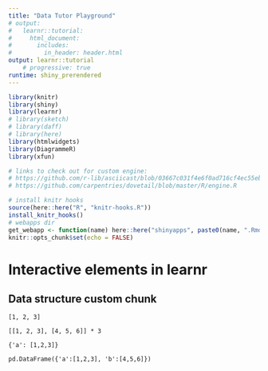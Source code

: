 ```yaml
---
title: "Data Tutor Playground"
# output:
#   learnr::tutorial:
#     html_document:
#       includes:
#         in_header: header.html
output: learnr::tutorial
    # progressive: true
runtime: shiny_prerendered
---
```


```r
library(knitr)
library(shiny)
library(learnr)
# library(sketch)
# library(daff)
# library(here)
library(htmlwidgets)
library(DiagrammeR)
library(xfun)

# links to check out for custom engine:
# https://github.com/r-lib/asciicast/blob/03667c031f4e6f0ad716cf4ec55eb1395d8f5344/R/knitr.R#L100
# https://github.com/carpentries/dovetail/blob/master/R/engine.R

# install knitr hooks
source(here::here("R", "knitr-hooks.R"))
install_knitr_hooks()
# webapps dir
get_webapp <- function(name) here::here("shinyapps", paste0(name, ".Rmd"))
knitr::opts_chunk$set(echo = FALSE)
```

# Interactive elements in learnr

## Data structure custom chunk

```dsviz
[1, 2, 3]
```

```dsviz
[[1, 2, 3], [4, 5, 6]] * 3
```

```dsviz
{'a': [1,2,3]}
```

```dsviz
pd.DataFrame({'a':[1,2,3], 'b':[4,5,6]})
```

<!-- ## Embeding `html_widget` -->

<!-- ## What does a pandas.DataFrame look like structurally? -->

<!-- This is an example of a Shiny app that visualizes Python data structures. Try entering "[1, 2, 3]" below: -->

<!-- ```{r, child=get_webapp("lolviz")} -->

<!-- ``` -->


<!-- ## Custom div elements -->

<!-- The hint message below is an embedded div element which has custom css associated with it. -->

<!-- <div id="help-hint"> -->
<!-- **Hint:** Type `?mpg` and then click the Submit Answer button. -->
<!-- </div> -->

<!-- This is a simple example but you could expand on this for custom-styled boxes, text, and other elements. -->

<!-- --- -->

<!-- ## Data Diffing Tools -->

<!-- Diffing objects seems to be of general interest for data scientists. Data diffs tackles the data bit, and it can be nice to show when it's hard to tell the differences btw two tables. -->

<!-- One tool we can reuse is [`daff`](https://github.com/edwindj/daff), which visualizes data diffs. -->

<!-- ```{r echo=TRUE, context="server"} -->
<!-- y <- mtcars[1:3, ] -->
<!-- x <- y -->

<!-- x <- head(x, 2) # remove a row -->
<!-- x[1, 1] <- 10 # change a value -->
<!-- x$hello <- "world"  # add a column -->
<!-- x$disp <- NULL # remove a column -->

<!-- patch <- diff_data(y, x) -->
<!-- # can write patch to csv -->
<!-- write_diff(patch, "patch.csv") -->
<!-- # or render a html file (which can then be embedded in rmd) -->
<!-- render_diff(patch, file="./diff.html", view = FALSE) -->
<!-- ``` -->

<!-- `{daff}` is simple and has good diff semantics we can use to generate our own fancy table viz (for e.g. with [`{gt}`](https://gt.rstudio.com)) -->

<!-- --- -->

<!-- ## Data Validation tools -->

<!-- We could also use data validation tools with packages like `{pointblank}` with `{gt}` to validate various aspects about our data (such as column names/values, dimensions, etc.) and produce a prettier viz: -->

<!-- <img src="https://github.com/rich-iannone/pointblank/raw/master/man/figures/agent_report.png" width=95%> -->

<!-- This would be interactive when we embed it in the document. -->

<!-- --- -->

<!-- # Interactive Learning Viz/Tools -->

<!-- ## Visualizing data transformation -->

<!-- From `{tidyexplain}`, a repo full of these animations: -->

<!-- ## Mutating Joins -->

<!-- > A mutating join allows you to combine variables from two tables. It -->
<!-- > first matches observations by their keys, then copies across variables -->
<!-- > from one table to the other.   -->
<!-- > [R for Data Science: Mutating -->
<!-- > joins](http://r4ds.had.co.nz/relational-data.html#mutating-joins) -->

<!-- <img src="https://github.com/nischalshrestha/tidyexplain/blob/master/images/static/png/original-dfs.png?raw=true" width="480px" /> -->

<!-- ``` r -->
<!-- x -->
<!-- #> # A tibble: 3 x 2 -->
<!-- #>      id x     -->
<!-- #>   <int> <chr> -->
<!-- #> 1     1 x1    -->
<!-- #> 2     2 x2    -->
<!-- #> 3     3 x3 -->
<!-- y -->
<!-- #> # A tibble: 3 x 2 -->
<!-- #>      id y     -->
<!-- #>   <int> <chr> -->
<!-- #> 1     1 y1    -->
<!-- #> 2     2 y2    -->
<!-- #> 3     4 y4 -->
<!-- ``` -->

<!-- ### Inner Join -->

<!-- > All rows from `x` where there are matching values in `y`, and all -->
<!-- > columns from `x` and `y`. -->

<!-- ![](https://github.com/nischalshrestha/tidyexplain/blob/master/images/inner-join.gif?raw=true) -->

<!-- ``` r -->
<!-- inner_join(x, y, by = "id") -->
<!-- #> # A tibble: 2 x 3 -->
<!-- #>      id x     y     -->
<!-- #>   <int> <chr> <chr> -->
<!-- #> 1     1 x1    y1    -->
<!-- #> 2     2 x2    y2 -->
<!-- ``` -->

<!-- **Shiny apps for exploring data or concepts** -->

<!-- This is an example of embedded an interactive web app (using R's web framework Shiny) that has a slider input and histograph plot as output that changes in response. -->

<!-- This would be a good learning tool if you need to play with concepts like histograms and other stats/datascience concepts: -->

<!-- ```{r, echo=FALSE} -->
<!-- sliderInput("bins", "Number of bins:", min = 1, max = 50, value = 30) -->
<!-- plotOutput("distPlot") -->
<!-- ``` -->

<!-- ```{r, context="server", echo=FALSE} -->
<!-- output$distPlot <- renderPlot({ -->
<!--   x <- faithful[, 2]  # Old Faithful Geyser data -->
<!--   bins <- seq(min(x), max(x), length.out = input$bins + 1) -->
<!--   hist(x, breaks = bins, col = 'darkgray', border = 'white') -->
<!-- }) -->
<!-- ``` -->

<!-- --- -->

<!-- **Other web apps (p5.js)** -->

<!-- This is an example of embedding a custom visualization tool (p5.js). This requires making an R wrapper package/functions to generate appropriate html/js for the library to process and render final html. -->

<!-- This is a demo of a R wrapper package called [`{sketchr}`](https://github.com/kcf-jackson/sketch), which transpiles to html/js and uses the p5.js to render output properly. -->

<!-- ```{r, results="asis",echo=FALSE} -->
<!-- sketch::insert_sketch( -->
<!--   file = "main.R", id = "sketch_1", -->
<!--   width = 800, height = 600 -->
<!-- ) -->
<!-- ``` -->


<!-- TODO: embed lolviz -->


<!-- ## Embed remotely hosted learnr exercise -->

<!-- The exercise below is a deployed learnr exercise on shinyapps.io and is included as an iframe on this document. It  uses an html header so that it can be resized properly on popover (hint/solution). -->

<!-- <iframe class="interactive" id="myIframe1" src="https://nshrest.shinyapps.io/learnr_app1/" scrolling="no" frameborder="no" width=100%></iframe> -->

<!-- <script> -->
<!--   iFrameResize({}, ".interactive"); -->
<!-- </script> -->

